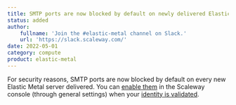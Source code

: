 ```yaml
---
title: SMTP ports are now blocked by default on newly delivered Elastic Metal servers
status: added
author:
    fullname: 'Join the #elastic-metal channel on Slack.'
    url: 'https://slack.scaleway.com/'
date: 2022-05-01
category: compute
product: elastic-metal
---
```


For security reasons, SMTP ports are now blocked by default on every new Elastic Metal server delivered.
You can [enable them](/bare-metal/elastic-metal/how-to/enable-smtp/) in the Scaleway console (through general settings) when your [identity is validated](/console/my-account/how-to/verify-identity/).
